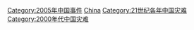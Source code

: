 [[Category:2005年中国事件|Category:2005年中国事件]]
[[Category:2005年各国灾难|China]]
[[Category:21世纪各年中国灾难|Category:21世纪各年中国灾难]]
[[Category:2000年代中国灾难|Category:2000年代中国灾难]]
